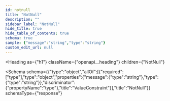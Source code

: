 ```yaml
---
id: notnull
title: "NotNull"
description: ""
sidebar_label: "NotNull"
hide_title: true
hide_table_of_contents: true
schema: true
sample: {"message":"string","type":"string"}
custom_edit_url: null
---
```



<Heading
  as={"h1"}
  className={"openapi__heading"}
  children={"NotNull"}
>
</Heading>





<Schema
  schema={{"type":"object","allOf":[{"required":["type"],"type":"object","properties":{"message":{"type":"string"},"type":{"type":"string"}},"discriminator":{"propertyName":"type"},"title":"ValueConstraint"}],"title":"NotNull"}}
  schemaType={"response"}
>
  
</Schema>
            